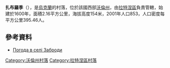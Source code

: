 {{coord|51|40|3|N|24|36|9|E|scale:30000|display=title}}

'''扎布羅季'''（{{lang-uk|Заброди}}），是[[烏克蘭|烏克蘭]]的村落，位於該國西部[[沃倫州|沃倫州]]，由[[拉特涅區|拉特涅區]]負責管轄，始建於1600年，面積2.16平方公里，海拔高度154米，2001年人口853，人口密度每平方公里395.46人。

==參考資料==
* [http://weather.in.ua/ua/volynskaja/8057 Погода в селі Заброди] {{Wayback|url=http://weather.in.ua/ua/volynskaja/8057 |date=20200720181832 }}

[[Category:沃倫州村落|Category:沃倫州村落]]
[[Category:拉特涅區村落|Category:拉特涅區村落]]


{{Volyn-geo-stub}}